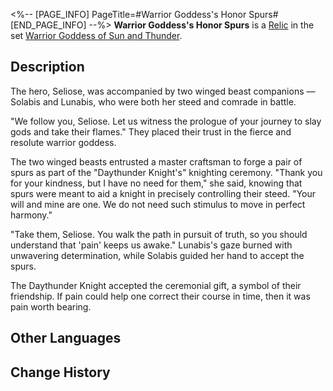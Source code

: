 <%-- [PAGE_INFO]
PageTitle=#Warrior Goddess's Honor Spurs#
[END_PAGE_INFO] --%>
{{Relic Infobox
|id        = 61254
|image     = Item Warrior Goddess's Honor Spurs.png{{subst:void|<!--$UPLOAD:<<SpriteOutput/RelicFigures/IconRelic_125_4.png>-<Item Warrior Goddess's Honor Spurs.png>-<Relic Icons>>-->}}
|set       = Warrior Goddess of Sun and Thunder
|piece     = Feet
|mentions  = 
}}
{{Description|These spurs were a gift from the Daythunder Knight's two winged beast companions. This was the necessary pain to walk a path in pursuit of truth.}}
'''Warrior Goddess's Honor Spurs''' is a [[Relic]] in the set [[Warrior Goddess of Sun and Thunder]].

==Description==
The hero, Seliose, was accompanied by two winged beast companions &mdash; Solabis and Lunabis, who were both her steed and comrade in battle.

"We follow you, Seliose. Let us witness the prologue of your journey to slay gods and take their flames." They placed their trust in the fierce and resolute warrior goddess.

The two winged beasts entrusted a master craftsman to forge a pair of spurs as part of the "Daythunder Knight's" knighting ceremony. "Thank you for your kindness, but I have no need for them," she said, knowing that spurs were meant to aid a knight in precisely controlling their steed. "Your will and mine are one. We do not need such stimulus to move in perfect harmony."

"Take them, Seliose. You walk the path in pursuit of truth, so you should understand that 'pain' keeps us awake." Lunabis's gaze burned with unwavering determination, while Solabis guided her hand to accept the spurs.

The Daythunder Knight accepted the ceremonial gift, a symbol of their friendship. If pain could help one correct their course in time, then it was pain worth bearing.

==Other Languages==
{{Other Languages
|en   = Warrior Goddess's Honor Spurs
|zhs  = 女武神的勋礼马刺
|zht  = 女武神的勳禮馬刺
|ja   = {{Rubi|武神|ぶしん}}の{{Rubi|栄光|えいこう}}の{{Rubi|輪拍|りんぱく}}
|ko   = 여전사의 수훈 박차
|es   = Espuelas de honor de la guerrera celestial
|fr   = Éperons de l'honneur de la valkyrie
|ru   = Наградные шпоры воительницы
|th   = Warrior Goddess's Honor Spurs
|vi   = Cựa Ngựa Vinh Dự Của Nữ Thần Chiến Binh
|de   = Tapferkeitssporen der Kriegsgöttin
|id   = Warrior Goddess's Honor Spurs
|pt   = Esporas da Honra da Deusa Guerreira
}}

==Change History==
{{Change History|3.3}}